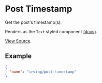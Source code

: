 <Meta title="WordPress Components|Post Timestamp" />

# Post Timestamp
Get the post's timestamp(s).

Renders as the `Text` styled component [(docs)](?path=/docs/styled-components-text--plain-text-example).

[View Source](https://github.com/alleyinteractive/wp-irving/tree/master/inc/components/components/post-timestamp).

## Example
```json
{
  "name": "irving/post-timestamp"
}
```
